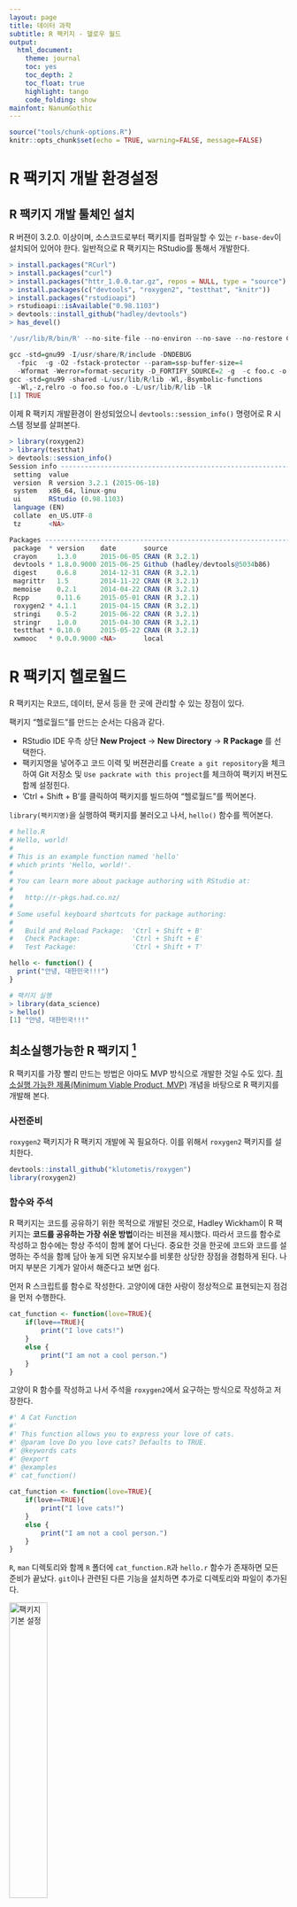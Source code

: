 ```yaml
---
layout: page
title: 데이터 과학
subtitle: R 팩키지 - 헬로우 월드
output:
  html_document:
    theme: journal
    toc: yes
    toc_depth: 2
    toc_float: true
    highlight: tango
    code_folding: show
mainfont: NanumGothic
---
```



``` r
source("tools/chunk-options.R")
knitr::opts_chunk$set(echo = TRUE, warning=FALSE, message=FALSE)
```

# R 팩키지 개발 환경설정 {#r-pkg-setup}

## R 팩키지 개발 툴체인 설치 {#r-pkg-toolchain} 

R 버젼이 3.2.0. 이상이며, 소스코드로부터 팩키지를 컴파일할 수 있는 `r-base-dev`이 설치되어 있어야 한다. 일반적으로 R 팩키지는 RStudio를 통해서 개발한다.

``` r
> install.packages("RCurl")
> install.packages("curl")
> install.packages("httr_1.0.0.tar.gz", repos = NULL, type = "source")
> install.packages(c("devtools", "roxygen2", "testthat", "knitr"))
> install.packages("rstudioapi")
> rstudioapi::isAvailable("0.98.1103")
> devtools::install_github("hadley/devtools")
> has_devel()

'/usr/lib/R/bin/R' --no-site-file --no-environ --no-save --no-restore CMD SHLIB foo.c 

gcc -std=gnu99 -I/usr/share/R/include -DNDEBUG
  -fpic  -g -O2 -fstack-protector --param=ssp-buffer-size=4 
  -Wformat -Werror=format-security -D_FORTIFY_SOURCE=2 -g  -c foo.c -o foo.o
gcc -std=gnu99 -shared -L/usr/lib/R/lib -Wl,-Bsymbolic-functions 
  -Wl,-z,relro -o foo.so foo.o -L/usr/lib/R/lib -lR
[1] TRUE
```

이제 R 팩키지 개발환경이 완성되었으니 `devtools::session_info()` 명령어로 R 시스템 정보를 살펴본다.

``` r
> library(roxygen2)
> library(testthat)
> devtools::session_info()
Session info ------------------------------------------------------------------------------------------
 setting  value                       
 version  R version 3.2.1 (2015-06-18)
 system   x86_64, linux-gnu           
 ui       RStudio (0.98.1103)         
 language (EN)                        
 collate  en_US.UTF-8                 
 tz       <NA>                        

Packages ----------------------------------------------------------------------------------------------
 package  * version    date       source                          
 crayon     1.3.0      2015-06-05 CRAN (R 3.2.1)                  
 devtools * 1.8.0.9000 2015-06-25 Github (hadley/devtools@5034b86)
 digest     0.6.8      2014-12-31 CRAN (R 3.2.1)                  
 magrittr   1.5        2014-11-22 CRAN (R 3.2.1)                  
 memoise    0.2.1      2014-04-22 CRAN (R 3.2.1)                  
 Rcpp       0.11.6     2015-05-01 CRAN (R 3.2.1)                  
 roxygen2 * 4.1.1      2015-04-15 CRAN (R 3.2.1)                  
 stringi    0.5-2      2015-06-22 CRAN (R 3.2.1)                  
 stringr    1.0.0      2015-04-30 CRAN (R 3.2.1)                  
 testthat * 0.10.0     2015-05-22 CRAN (R 3.2.1)                  
 xwmooc   * 0.0.0.9000 <NA>       local               
```

# R 팩키지 헬로월드 {#r-pkg-hello-world}

R 팩키지는 R코드, 데이터, 문서 등을 한 곳에 관리할 수 있는 장점이 있다. 

팩키지 "헬로월드"를 만드는 순서는 다음과 같다.

- RStudio IDE 우측 상단 **New Project** &rarr; **New Directory** &rarr; **R Package** 를 선택한다.
- 팩키지명을 넣어주고 코드 이력 및 버젼관리를 `Create a git repository`을 체크하여 Git 저장소 및 `Use packrate with this project`를 체크하여 팩키지 버젼도 함께 설정힌다.
- 'Ctrl + Shift + B'를 클릭하여 팩키지를 빌드하여 "헬로월드"를 찍어본다.

`library(팩키지명)`을 실행하여 팩키지를 불러오고 나서, `hello()` 함수를 찍어본다.

``` r
# hello.R
# Hello, world!
#
# This is an example function named 'hello' 
# which prints 'Hello, world!'.
#
# You can learn more about package authoring with RStudio at:
#
#   http://r-pkgs.had.co.nz/
#
# Some useful keyboard shortcuts for package authoring:
#
#   Build and Reload Package:  'Ctrl + Shift + B'
#   Check Package:             'Ctrl + Shift + E'
#   Test Package:              'Ctrl + Shift + T'

hello <- function() {
  print("안녕, 대한민국!!!")
}

# 팩키지 실행
> library(data_science)
> hello()
[1] "안녕, 대한민국!!!"
```

## 최소실행가능한 R 팩키지 [^r-pkg-mvp]

[^r-pkg-mvp]: [Writing an R package from scratch](https://hilaryparker.com/2014/04/29/writing-an-r-package-from-scratch/)

R 팩키지를 가장 빨리 만드는 방법은 아마도 MVP 방식으로 개발한 것일 수도 있다.
[최소실행 가능한 제품(Minimum Viable Product, MVP)](https://en.wikipedia.org/wiki/Minimum_viable_product) 개념을 바탕으로 R 팩키지를 개발해 본다.


### 사전준비 {#hello-world-pkg-setup}

`roxygen2` 팩키지가 R 팩키지 개발에 꼭 필요하다. 이를 위해서 `roxygen2` 팩키지를 설치한다.

``` r
devtools::install_github("klutometis/roxygen")
library(roxygen2)
```

### 함수와 주석 {#hello-world-pkg-function-comment}

R 팩키지는 코드를 공유하기 위한 목적으로 개발된 것으로, Hadley Wickham이 R 팩키지는 **코드를 공유하는 가장 쉬운 방법**이라는 비젼을 제시했다.
따라서 코드를 함수로 작성하고 함수에는 항상 주석이 함께 붙어 다닌다. 중요한 것을 한곳에 코드와 코드를 설명하는 주석을 함께 담아 놓게 되면 
유지보수를 비롯한 상당한 장점을 경험하게 된다. 나머지 부분은 기계가 알아서 해준다고 보면 쉽다.

먼저 R 스크립트를 함수로 작성한다. 고양이에 대한 사랑이 정상적으로 표현되는지 점검을 먼저 수행한다.


``` r
cat_function <- function(love=TRUE){
    if(love==TRUE){
        print("I love cats!")
    }
    else {
        print("I am not a cool person.")
    }
}
```

고양이 R 함수를 작성하고 나서 주석을 `roxygen2`에서 요구하는 방식으로 작성하고 저장한다.

``` r
#' A Cat Function
#'
#' This function allows you to express your love of cats.
#' @param love Do you love cats? Defaults to TRUE.
#' @keywords cats
#' @export
#' @examples
#' cat_function()
 
cat_function <- function(love=TRUE){
    if(love==TRUE){
        print("I love cats!")
    }
    else {
        print("I am not a cool person.")
    }
}
```

`R`, `man` 디렉토리와 함께 `R` 폴더에 `cat_function.R`과 `hello.r` 함수가 존재하면 모든 준비가 끝났다.
`git`이나 관련된 다른 기능을 설치하면 추가로 디렉토리와 파일이 추가된다. 


<img src="fig/pkg-function-man.png" alt="팩키지 기본 설정" width="37%" />

### 팩키지 빌드 {#hello-world-pkg-build}

팩키지를 빌드하는 명령어는 `hello.r` 주석에 있는 'Ctrl + Shift + B' 단축키를 누르면 빌드가 되고,
library(팩키지명)으로 팩키지를 불러온다. 그러면 작성한 두 함수 `hello()`, `cat_function()`, `cat_function(love=FALSE)`를 실행하면 
실행결과도 확인이 가능하다.

'Ctrl + Shift + D' 단축키를 누르면 이론적으로 `man` 디렉토리 내부에 매뉴얼 문서(.Rd)를 생성하게 되지만 윈도우에서 잘 안 되는 경우가 있다.
필자의 경우 그렇다는 것이다. 절대로 당황하거나 포기하지말고 다음 명령어를 콘솔에서 실행하면 된다.

``` r
> devtools::document(roclets=c('rd', 'collate', 'namespace'))
Updating webzenr documentation
Loading webzenr
Writing cat_function.Rd
Warning: The existing 'NAMESPACE' file was not generated by roxygen2, and will not be overwritten.
```

요약하면, 'Ctrl + Shift + B' 단축키를 누르면 팩키지를 빌드하고 `library(팩키지명)`도 자동실행하여 개발된 팩키지 함수를 직접 테스트도 할 수 있다.
도움말 문서는 'Ctrl + Shift + D' 단축키가 먹지 않는 경우, `devtools::document(roclets=c('rd', 'collate', 'namespace'))` 명령어로 도움말도 함께 생성시킨다.


## 배포 팩키지 생성 [^Karl-Broman-package] {#hello-world-pkg-deployment}

[^Karl-Broman-package]: [R package primer](http://kbroman.org/pkg_primer/)

RStudio 개발환경을 활용하여 함수(`.R`)를 팩키지 내부에 담아내고, 사용법 문서(`.Rd`)를 생성하게 되면 이를 배포할 필요가 있다.
가장 먼저 로컬 컴퓨터에 `.tar.gz` 확장자를 갖는 팩키지를 생성시킨다.


### 콘솔에서 배포용 팩키지 생성시키는 방법 {#hello-world-pkg-console}

윈도우, 맥, 리눅스 터미널을 열고 개발되고 있는 팩키지 디렉토리로 이동한다.
그리고 나서 다음 명령어를 실행하면 팩키지가 `.tar.gz` 확장자를 갖는 압축파일 하나가 생성된다.

``` r
$ R CMD build webzenr
* checking for file 'C:\Users\......\webzenr/DESCRIPTION' ... OK
* preparing 'webzenr':
* checking DESCRIPTION meta-information ... OK
* checking for LF line-endings in source and make files
* checking for empty or unneeded directories
Removed empty directory 'webzenr/fig'
* looking to see if a 'data/datalist' file should be added
* building 'webzenr_0.1.0.tar.gz'
```

### RStudio에서 배포용 팩키지 생성시키는 방법 {#hello-world-pkg-deploy-rstudio}

RStudio에서 배포용 팩키지 생성시키는 방법은 다음과 같다.

``` r
devtools::build()
```

### 개발한 팩키지 설치 {#hello-world-pkg-install}

개발된 팩키지를 설치하는 방법은 `.tar.gz` 압축파일로된 전달받은 팩키지를 설치하는 일반적인 방법과 동일한다.
윈도우, 맥, 리눅스 터미널에서는 다음 명령어를 실행한다.

``` r
$ R CMD INSTALL webzenr_0.1.tar.gz
```

RStudio를 사용할 경우 다음 명령어를 RStudio 스크립트 창이나 콘솔창에서 실행시킨다.

``` r
> install.packages("C:/Users/....../webzenr_0.1.0.tar.gz", repos = NULL, type = "source")
* installing *source* package 'webzenr' ...
** R
** data
*** moving datasets to lazyload DB
** preparing package for lazy loading
** help
*** installing help indices
** building package indices
** testing if installed package can be loaded
*** arch - i386
*** arch - x64
* DONE (webzenr)
```

<img src="fig/webzenr-pkg-installed.png" alt="webzenr 팩키지 설치" width="77%" />
